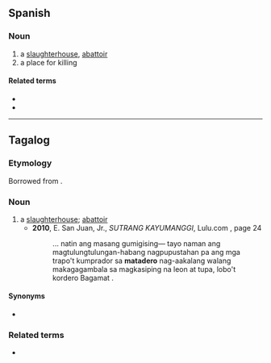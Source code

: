 ==Spanish==

===Noun===
{{es-noun|m}}

# a [[slaughterhouse]], [[abattoir]]
# a place for killing

====Related terms====
* {{l|es|matar}}
* {{l|es|matador}}

----

==Tagalog==

===Etymology===
Borrowed from {{bor|tl|es|matadero|notext=1}}.

===Noun===
{{head|tl|noun}}

# a [[slaughterhouse]]; [[abattoir]]
#* '''2010''', E. San Juan, Jr., ''SUTRANG KAYUMANGGI'', Lulu.com {{ISBN|9780557274277}}, page 24
#*: ... natin ang masang gumigising— tayo naman ang magtulungtulungan-habang nagpupustahan pa ang mga trapo&#39;t kumprador sa '''matadero''' nag-aakalang walang makagagambala sa magkasiping na leon at tupa, lobo&#39;t kordero Bagamat .

====Synonyms====
* {{l|tl|katayan}}

===Related terms===
* {{l|tl|matador}}